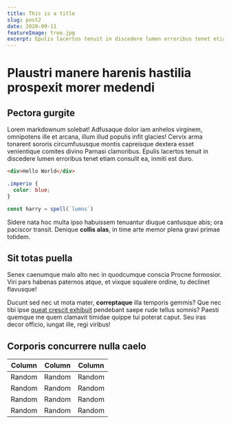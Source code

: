 ```yaml
---
title: This is a title
slug: post2
date: 2020-09-11
featureImage: tree.jpg
excerpt: Epulis lacertos tenuit in discedere lumen erroribus tenet etiam consulit ea, inmiti est duro.
---
```


# Plaustri manere harenis hastilia prospexit morer medendi

## Pectora gurgite

Lorem markdownum solebat! Adfusaque dolor iam anhelos virginem, omnipotens ille
et arcana, illum illud populis infit glacies! Cervix arma tonarent sororis
circumfususque montis capreisque dextera esset venientique comites divino
Parnasi clamoribus. Epulis lacertos tenuit in discedere lumen erroribus tenet
etiam consulit ea, inmiti est duro.

```html
<div>Hello World</div>
```

```css
.imperio {
  color: blue;
}
```

```js
const harry = spell(`lumos`)
```

Sidere nata hoc multa ipso habuissem tenuantur diuque cantusque abis; ora
paciscor transit. Denique **collis alas**, in time arte memor plena gravi primae
totidem.

## Sit totas puella

Senex caenumque malo alto nec in quodcumque conscia Procne formosior. Viri pars
habenas paternos atque, et vixque squalere ordine, tu declinet flavusque!

Ducunt sed nec ut mota mater, **correptaque** illa temporis gemmis? Que nec tibi
ipse [queat crescit exhibuit](http://www.necsua.com/) pendebant saepe rude
tellus somnis? Paesti quemque me quem clamavit timidae quippe tui poterat caput.
Seu iras decor officio, iungat ille, regi viribus!

## Corporis concurrere nulla caelo

| Column | Column | Column |
| ------ | ------ | ------ |
| Random | Random | Random |
| Random | Random | Random |
| Random | Random | Random |
| Random | Random | Random |
